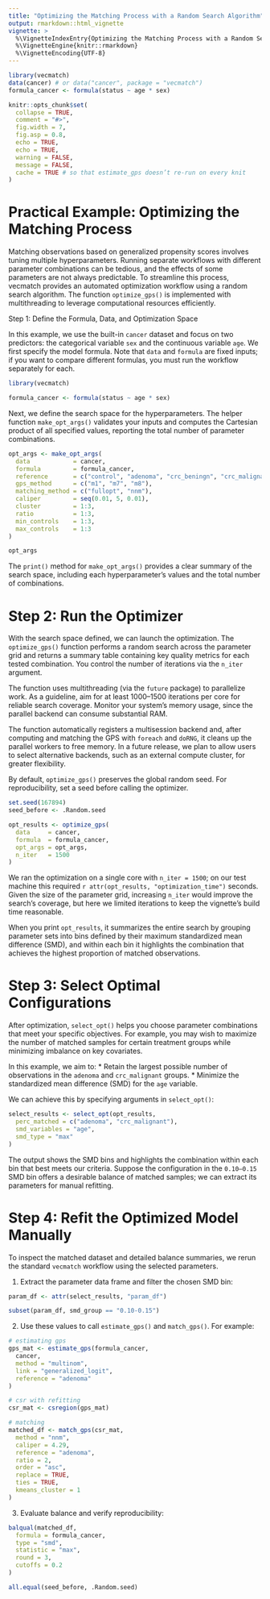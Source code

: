 ```yaml
---
title: "Optimizing the Matching Process with a Random Search Algorithm"
output: rmarkdown::html_vignette
vignette: >
  %\VignetteIndexEntry{Optimizing the Matching Process with a Random Search Algorithm}
  %\VignetteEngine{knitr::rmarkdown}
  %\VignetteEncoding{UTF-8}
---
```


```r
library(vecmatch)
data(cancer) # or data("cancer", package = "vecmatch")
formula_cancer <- formula(status ~ age * sex)

knitr::opts_chunk$set(
  collapse = TRUE,
  comment = "#>",
  fig.width = 7,
  fig.asp = 0.8,
  echo = TRUE,
  echo = TRUE,
  warning = FALSE,
  message = FALSE,
  cache = TRUE # so that estimate_gps doesn’t re-run on every knit
)
```

# Practical Example: Optimizing the Matching Process
Matching observations based on generalized propensity scores involves tuning
multiple hyperparameters. Running separate workflows with different parameter
combinations can be tedious, and the effects of some parameters are not always
predictable. To streamline this process, vecmatch provides an automated
optimization workflow using a random search algorithm. The function
`optimize_gps()` is implemented with multithreading to leverage computational
resources efficiently.

Step 1: Define the Formula, Data, and Optimization Space

In this example, we use the built-in `cancer` dataset and focus on two
predictors: the categorical variable `sex` and the continuous variable `age`. We
first specify the model formula. Note that `data` and `formula` are fixed
inputs; if you want to compare different formulas, you must run the workflow
separately for each.

```r
library(vecmatch)

formula_cancer <- formula(status ~ age * sex)
```

Next, we define the search space for the hyperparameters. The helper function
`make_opt_args()` validates your inputs and computes the Cartesian product of
all specified values, reporting the total number of parameter combinations.

```r
opt_args <- make_opt_args(
  data            = cancer,
  formula         = formula_cancer,
  reference       = c("control", "adenoma", "crc_beningn", "crc_malignant"),
  gps_method      = c("m1", "m7", "m8"),
  matching_method = c("fullopt", "nnm"),
  caliper         = seq(0.01, 5, 0.01),
  cluster         = 1:3,
  ratio           = 1:3,
  min_controls    = 1:3,
  max_controls    = 1:3
)

opt_args
```

The `print()` method for `make_opt_args()` provides a clear summary of the
search space, including each hyperparameter’s values and the total number of
combinations.

# Step 2: Run the Optimizer
With the search space defined, we can launch the optimization. The
`optimize_gps()` function performs a random search across the parameter grid and
returns a summary table containing key quality metrics for each tested
combination. You control the number of iterations via the `n_iter` argument.

The function uses multithreading (via the `future` package) to parallelize work.
As a guideline, aim for at least 1000–1500 iterations per core for reliable
search coverage. Monitor your system’s memory usage, since the parallel backend
can consume substantial RAM.

The function automatically registers a multisession backend and, after computing
and matching the GPS with `foreach` and `doRNG`, it cleans up the parallel
workers to free memory. In a future release, we plan to allow users to select
alternative backends, such as an external compute cluster, for greater
flexibility.

By default, `optimize_gps()` preserves the global random seed. For
reproducibility, set a seed before calling the optimizer.

```r
set.seed(167894)
seed_before <- .Random.seed

opt_results <- optimize_gps(
  data     = cancer,
  formula  = formula_cancer,
  opt_args = opt_args,
  n_iter   = 1500
)
```

We ran the optimization on a single core with `n_iter = 1500`; on our test
machine this required `r attr(opt_results, "optimization_time")` seconds. Given
the size of the parameter grid, increasing `n_iter` would improve the search’s
coverage, but here we limited iterations to keep the vignette’s build time
reasonable.

When you print `opt_results`, it summarizes the entire search by grouping
parameter sets into bins defined by their maximum standardized mean difference
(SMD), and within each bin it highlights the combination that achieves the
highest proportion of matched observations.

# Step 3: Select Optimal Configurations
After optimization, `select_opt()` helps you choose parameter combinations that
meet your specific objectives. For example, you may wish to maximize the number
of matched samples for certain treatment groups while minimizing imbalance on
key covariates.

In this example, we aim to:
  * Retain the largest possible number of observations in the `adenoma` and `crc_malignant` groups.
  * Minimize the standardized mean difference (SMD) for the `age` variable.

We can achieve this by specifying arguments in `select_opt()`:

```r
select_results <- select_opt(opt_results,
  perc_matched = c("adenoma", "crc_malignant"),
  smd_variables = "age",
  smd_type = "max"
)
```
The output shows the SMD bins and highlights the combination within each bin
that best meets our criteria. Suppose the configuration in the `0.10–0.15` SMD
bin offers a desirable balance of matched samples; we can extract its parameters
for manual refitting.

# Step 4: Refit the Optimized Model Manually
To inspect the matched dataset and detailed balance summaries, we rerun the
standard `vecmatch` workflow using the selected parameters.

1. Extract the parameter data frame and filter the chosen SMD bin:

```r
param_df <- attr(select_results, "param_df")

subset(param_df, smd_group == "0.10-0.15")
```

2. Use these values to call `estimate_gps()` and `match_gps()`. For example:

```r
# estimating gps
gps_mat <- estimate_gps(formula_cancer,
  cancer,
  method = "multinom",
  link = "generalized_logit",
  reference = "adenoma"
)
```

```r
# csr with refitting
csr_mat <- csregion(gps_mat)

# matching
matched_df <- match_gps(csr_mat,
  method = "nnm",
  caliper = 4.29,
  reference = "adenoma",
  ratio = 2,
  order = "asc",
  replace = TRUE,
  ties = TRUE,
  kmeans_cluster = 1
)
```

3. Evaluate balance and verify reproducibility:
```r
balqual(matched_df,
  formula = formula_cancer,
  type = "smd",
  statistic = "max",
  round = 3,
  cutoffs = 0.2
)

all.equal(seed_before, .Random.seed)
```

